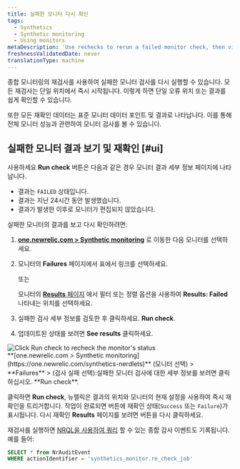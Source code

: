 ```yaml
---
title: 실패한 모니터 다시 확인
tags:
  - Synthetics
  - Synthetic monitoring
  - Using monitors
metaDescription: 'Use rechecks to rerun a failed monitor check, then view the status and details on the Results page.'
freshnessValidatedDate: never
translationType: machine
---
```


종합 모니터링의 재검사를 사용하여 실패한 모니터 검사를 다시 실행할 수 있습니다. 모든 재검사는 단일 위치에서 즉시 시작됩니다. 이렇게 하면 단일 오류 위치 또는 결과를 쉽게 확인할 수 있습니다.

또한 모든 재확인 데이터는 표준 모니터 데이터 포인트 및 결과로 나타납니다. 이를 통해 전체 모니터 성능과 관련하여 모니터 검사를 볼 수 있습니다.

## 실패한 모니터 결과 보기 및 재확인 [#ui]

사용하세요 <Icon name="fe-rotate-cw" /> <DNT>**Run check**</DNT> 버튼은 다음과 같은 경우 모니터 결과 세부 정보 페이지에 나타납니다.

* 결과는 `FAILED` 상태입니다.
* 결과는 지난 24시간 동안 발생했습니다.
* 결과가 발생한 이후로 모니터가 편집되지 않았습니다.

실패한 모니터의 결과를 보고 다시 확인하려면:

1. <DNT>**[one.newrelic.com &gt; Synthetic monitoring](https://one.newrelic.com/synthetics-nerdlets)**</DNT> 로 이동한 다음 모니터를 선택하세요.

2. 모니터의 <DNT>**Failures**</DNT> 페이지에서 표에서 링크를 선택하세요.

   또는

   모니터의 [<DNT>**Results**</DNT> 페이지](/docs/synthetics/new-relic-synthetics/using-monitors/view-monitor-results) 에서 필터 또는 정렬 옵션을 사용하여 <DNT>**Results: Failed**</DNT> 나타내는 위치를 선택하세요.

3. 실패한 검사 세부 정보를 검토한 후 클릭하세요. <Icon name="fe-rotate-cw" /> <DNT>**Run check**</DNT>.

4. 업데이트된 상태를 보려면 <DNT>**See results**</DNT> 클릭하세요.

<img title="Click Run check to recheck the monitor's status" alt="Click Run check to recheck the monitor's status" src="/images/synthetic_screenshot-full_recheck-run-failure.webp" />

<figcaption>
  <DNT>**[one.newrelic.com &gt; Synthetic monitoring](https://one.newrelic.com/synthetics-nerdlets)**</DNT> (모니터 선택) &gt; <DNT>**Failures**</DNT> &gt; (검사 실패 선택):실패한 모니터 검사에 대한 세부 정보를 보려면 클릭하십시오. <Icon name="fe-rotate-cw" /> <DNT>**Run check**</DNT>.
</figcaption>

클릭하면 <Icon name="fe-rotate-cw" /> <DNT>**Run check**</DNT>, 뉴렐릭은 결과의 위치와 모니터의 현재 설정을 사용하여 즉시 재확인을 트리거합니다. 작업이 완료되면 버튼에 재확인 상태(`Success` 또는 `Failure`)가 표시됩니다. 다시 재확인 <DNT>**Results**</DNT> 페이지를 보려면 버튼을 다시 클릭하세요.

재검사를 실행하면 [NRQL을 사용하여 쿼리](/docs/query-your-data/nrql-new-relic-query-language/nrql-query-tutorials/query-infrastructure-dimensional-metrics-nrql) 할 수 있는 종합 감사 이벤트도 기록됩니다. 예를 들어:

```sql
SELECT * from NrAuditEvent 
WHERE actionIdentifier = 'synthetics_monitor.re_check_job'
```